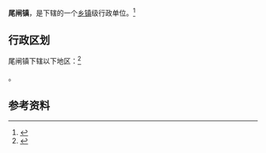 {{中国乡级行政区|64/02/05/101/000}}

'''尾闸镇'''，是{{PRC admin/fullname|64/02/05/101/000|3}}下辖的一个[[乡镇|乡镇]]级行政单位。<ref>{{PRC admin/ref sgc|{{PRC admin/parent|64/02/05/101/000}}}}</ref>

== 行政区划 ==

尾闸镇下辖以下地区：<ref>{{PRC admin/ref sgc|64/02/05/101/000}}</ref>

{{PRC admin/children|64/02/05/101/000}}。

== 参考资料 ==

{{reflist}}

{{行政区划小作品}}
{{PRC admin/navcat|64/02/05/101/000}}